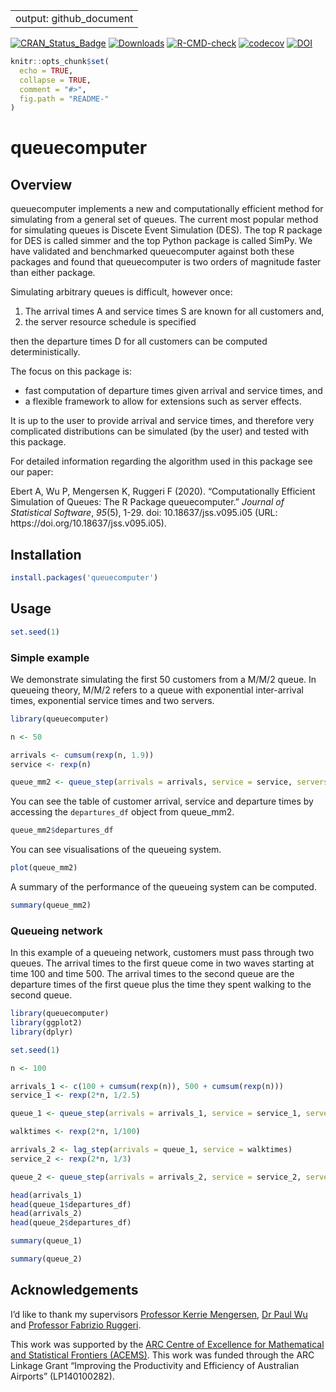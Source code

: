 
---
output: github_document
---

<!-- badges: start -->
[![CRAN\_Status\_Badge](https://www.r-pkg.org/badges/version/queuecomputer)](https://CRAN.R-project.org/package=queuecomputer)
[![Downloads](https://cranlogs.r-pkg.org/badges/queuecomputer)](https://CRAN.R-project.org/package=queuecomputer)
[![R-CMD-check](https://github.com/AnthonyEbert/queuecomputer/workflows/R-CMD-check/badge.svg)](https://github.com/AnthonyEbert/queuecomputer/actions)
[![codecov](https://codecov.io/gh/AnthonyEbert/queuecomputer/branch/master/graph/badge.svg)](https://app.codecov.io/gh/AnthonyEbert/queuecomputer)
[![DOI](https://img.shields.io/badge/doi-10.18637/jss.v095.i05-informational.svg)](https://doi.org/10.18637/jss.v095.i05)
<!-- badges: end -->

<!-- --- -->
<!-- output: html -->
<!-- bibliography: references.bib -->
<!-- --- -->

<!-- README.md is generated from README.Rmd. Please edit that file -->

```r
knitr::opts_chunk$set(
  echo = TRUE,
  collapse = TRUE,
  comment = "#>",
  fig.path = "README-"
)
```

# queuecomputer

## Overview

queuecomputer implements a new and computationally efficient method for simulating from a general set of queues. The current most popular method for simulating queues is Discete Event Simulation (DES). The top R package for DES is called simmer and the top Python package is called SimPy. We have validated and benchmarked queuecomputer against both these packages and found that queuecomputer is two orders of magnitude faster than either package. 

Simulating arbitrary queues is difficult, however once:

1. The arrival times A and service times S are known for all customers and,
2. the server resource schedule is specified

then the departure times D for all customers can be computed deterministically.  

The focus on this package is:

* fast computation of departure times given arrival and service times, and
* a flexible framework to allow for extensions such as server effects.

It is up to the user to provide arrival and service times, and therefore very complicated distributions can be simulated (by the user) and tested with this package. 

For detailed information regarding the algorithm used in this package see our paper:

Ebert A, Wu P, Mengersen K, Ruggeri F (2020). “Computationally
Efficient Simulation of Queues: The R Package queuecomputer.”
_Journal of Statistical Software_, *95*(5), 1-29. doi:
10.18637/jss.v095.i05 (URL: https://doi.org/10.18637/jss.v095.i05).

## Installation

```r
install.packages('queuecomputer')
```

## Usage

```r
set.seed(1)
```

### Simple example

We demonstrate simulating the first 50 customers from a M/M/2 queue. In queueing theory, M/M/2 refers to a queue with exponential inter-arrival times, exponential service times and two servers. 

```r
library(queuecomputer)

n <- 50

arrivals <- cumsum(rexp(n, 1.9))
service <- rexp(n)

queue_mm2 <- queue_step(arrivals = arrivals, service = service, servers = 2)
```

You can see the table of customer arrival, service and departure times by accessing the `departures_df` object from queue_mm2. 

```r
queue_mm2$departures_df
```

You can see visualisations of the queueing system. 

```r
plot(queue_mm2)
```

A summary of the performance of the queueing system can be computed. 

```r
summary(queue_mm2)
```

### Queueing network

In this example of a queueing network, customers must pass through two queues. The arrival times to the first queue come in two waves starting at time 100 and time 500. The arrival times to the second queue are the departure times of the first queue plus the time they spent walking to the second queue. 

```r
library(queuecomputer)
library(ggplot2)
library(dplyr)

set.seed(1)

n <- 100

arrivals_1 <- c(100 + cumsum(rexp(n)), 500 + cumsum(rexp(n)))
service_1 <- rexp(2*n, 1/2.5)

queue_1 <- queue_step(arrivals = arrivals_1, service = service_1, servers = 2)

walktimes <- rexp(2*n, 1/100)

arrivals_2 <- lag_step(arrivals = queue_1, service = walktimes)
service_2 <- rexp(2*n, 1/3)

queue_2 <- queue_step(arrivals = arrivals_2, service = service_2, servers = 1)

head(arrivals_1)
head(queue_1$departures_df)
head(arrivals_2)
head(queue_2$departures_df)

summary(queue_1)

summary(queue_2)
```

## Acknowledgements

I'd like to thank my supervisors [Professor Kerrie Mengersen](https://bragqut.wordpress.com/mengersen/), [Dr Paul Wu](https://bragqut.wordpress.com/people/research-staff/wu/) and [Professor Fabrizio Ruggeri](http://www.mi.imati.cnr.it/fabrizio/). 

This work was supported by the [ARC Centre of Excellence for Mathematical and Statistical Frontiers (ACEMS)](http://acems.org.au/). This work was funded through the ARC Linkage Grant “Improving the Productivity and Efficiency of Australian Airports” (LP140100282).



